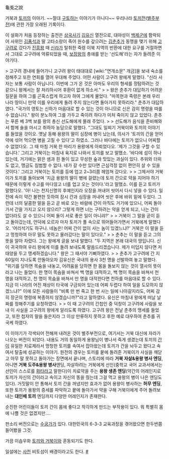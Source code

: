 龜兎之說

거북과 [[토끼]]의 이야기. ~~절대 [[구토]]하는 이야기가 아니다~~ 우리나라 [[토끼전]]([[별주부전]])에 관한 가장 오래된 기록이다.

이 설화가 처음 등장하는 출전은 [[삼국사기]] [[김유신]] 열전으로, 대야성이 [[백제]]군에 함락되어 사위인 [[김품석]]과 딸 고타소랑이 죽어 원수를 갚으려는 [[김춘추]]가 동맹을 맺기 위해 [[고구려]]로 갔다가 [[진흥왕]] 때 [[신라]]가 탈취한 죽령 이북 지역의 반환에 대한 요구를 거절하면서 그대로 고구려에 억류되었을 때, [[보장왕]]의 총애를 받는 '선도해'라는 자가 들려준 이야기다.

> 고구려 경내에 들어가니 고구려 왕이 태대대로 [wiki:"연개소문" 개금]을 보내 숙소를 정해주고 또한 연회를 열어 우대해 주었다. 어떤 사람이 고구려 왕에게 말했다. "신라 사자는 보통 사람이 아닙니다. 이번에 그가 온 것은 아마도 우리의 형세를 정탐하려는 것 같으니 왕께서는 잘 처리하시어 후환이 없게 하소서."
> 
> 왕은 춘추가 대답하기 어려운 질문을 하여 그를 곤혹스럽게 하고자 하여 그에게 물었다. "마목현과 죽령은 본래 우리 나라 땅이니 만약 이를 우리에게 돌려 주지 않는다면 돌아가지 못하리라." 춘추가 대답하였다. "국가의 영토는 신하가 마음대로 할 수 있는 것이 아니므로 신은 감히 명령을 따를 수 없습니다." 왕이 분노하여 그를 가두고 죽이려 하다가 미처 죽이지 않고 있었다. 춘추는 푸른 베 3백 보를 왕의 총신 선도해에게 몰래 주었다.
> 
> 선도해가 음식을 준비해와서 함께 술을 마시고 취하자 농담으로 말했다. "그대도 일찌기 거북이와 토끼의 이야기를 들었을 것이오. 옛날 동해 용왕의 딸이 심장에 병이 났는데, 의사가 '토끼의 간을 얻어 약에 섞어 먹으면 병을 고칠 수 있다'고 하였소. 그러나 바다에는 토끼가 없으니 어찌할 수 없었다오. 그 때 마침 거북 한 마리가 용왕에게 아뢰었다오. '제가 그것을 구할 수 있습니다.' 그리고 거북이는 마침내 육지로 나와서 토끼를 보고 말했소. '바다에 섬이 하나 있는데, 거기에는 맑은 샘과 흰 돌이 있고 무성한 숲과 맛있는 과실이 있다. 추위와 더위도 없고, 맹금도 침범할 수 없다. 네가 갈 수만 있다면 근심걱정 없이 편안히 살 수 있을 것이다.' 그리고 거북이는 토끼를 등에 업고 2~3리쯤 헤엄쳐 갔다오.
> 
> 그제서야 거북이가 토끼를 돌아보며 '지금 용왕의 딸이 병에 걸렸는데 토끼 간으로 약을 지어야 하기 때문에 이렇게 수고를 마다않고 너를 업고 오는 것이다.'라고 말했소. 이를 듣고 토끼가 말했다오. '아! 나는 천지신명의 후예인지라 오장을 꺼내어 씻어서 다시 넣을 수 있다. 일전에 속이 약간 불편한 듯하여 잠시 간과 심장을 꺼내어 씻은 후에 바위 밑에 두었다. 그런데 너의 달콤한 말을 듣고 곧 바로 오는 바람에 간이 아직도 거기에 있으니, 어찌 돌아가서 간을 가지고 오지 않으리? 그렇게 하면 너는 구하려는 약을 얻게 되고, 나는 간이 없더라도 살 수 있으니 어찌 둘이 서로 좋은 일이 아니랴?'
> 
> 거북이 그 말을 곧이 듣고 돌아갔는데, 언덕에 오르자 마자 토끼가 풀 속으로 뛰어들어가면서 거북에게 말했다오. '어리석기도 하구나. 네놈은! 어찌 간이 없이 사는 놈이 있겠느냐?' 거북은 이 말을 듣고 멍청하여 아무 말도 못하고 물러갔다는 말이 있다오."
> 
> 춘추는 이 말을 듣고 그의 뜻을 알아 차렸다. 그는 왕에게 글을 보내 말했다. "두 지역은 본래 대국의 땅입니다. 신이 귀국하여 우리 왕에게 이를 돌려 보내도록 말씀드리겠습니다. 제가 미덥지 않다면 저 태양을 두고 맹세하겠습니다." 왕은 그 때서야 기뻐하였다.
> 
> 춘추가 고구려에 간 지 60일이 지나도록 안돌아오자 김유신은 국내의 용사 3천 명을 선발하여 놓고 말했다. "위기를 당하면 목숨을 내놓고, 어려움을 당하면 한 몸을 돌보지 않는 것이 열사의 뜻이라고 나는 들었다. 한 명이 목숨을 바쳐서 백 명을 대적하고, 백 명이 목숨을 바쳐서 천 명을 대적하고, 천 명이 목숨을 바쳐서 만 명을 대적한다면 천하를 마음대로 할 수 있다. 지금 이 나라의 어진 재상이 타국에 구금되어 있는데 어찌 두렵다 하여 일을 도모하지 않겠느냐?" 이에 모든 사람들이 "비록 만 번 죽고 한 번 사는 일에 나아갈지라도, 어찌 감히 장군의 명령에 복종하지 않겠습니까?"라고 말하였다. 유신은 마침내 왕에게 떠날 날짜를 정해주기를 요청하였다.
> 
> 이 때 고구려의 간첩인 중 덕창이 고구려에 사람을 보내 이 사실을 고구려의 왕에게 알리도록 하였다. 고구려 왕은 전날 춘추의 맹세를 들었고, 또한 첩자의 말을 들은지라 그 이상 만류하지 못하고 후한 예로 대우하여 춘추를 귀국케 하였다.


이 이야기가 각색되어 전해져 내려온 것이 별주부전으로, 여기서는 거북 대신에 자라가 나오는 버전이 되었다. 내용도 거의 동일하게 용왕님이 병나서 죽게 생겼는데 토끼의 [[간]]이 유일한 치료제라서 멍청한 토끼를 속여서 잡아왔는데 토끼가 간을 놔두고 왔다고 속여서 탈출에 성공하는 이야기. 원전의 경우는 토끼를 뭍에 돌려준 거북이가 사실을 깨닫고 아무 말 못하고 돌아가는 장면에서 끝나며, 스토리에 따라 '''거북 자살&용왕 병사 엔딩''', 아니면 '''거북 도주&용왕 병사'''엔딩, 자살하려는 거북에게 선인(중학교 국어 교과서에서는 선인이 스스로를 [[화타]]라고 말한다)이 치료약을 주는 '''용왕 생존 엔딩'''(약간의 어레인지로 토끼가 자신의 간이라고 속이고 자신의 똥을 줬는데 그걸 먹고 용왕의 병이 나은 엔딩도 있다). 거짓말이 안 통해서 토끼 간을 꺼냈지만 효과가 없어 용왕이 병사하는 '''허무 엔딩''', 또한 토끼가 용왕의 증세를 파악하고 뭍에 돌아가서 약을 구해 거북이에게 주어 돌려보내는 '''대인배 토끼''' 엔딩까지 다양한 어레인지가 존재한다.

순진한 어린이들이 토끼 간이 몸에 좋다고 착각하게 만드는 부작용이 있다. 뭐 특별히 몸에 나쁠 것은 없겠지만….

판소리 버전으로는 [[수궁가]]가 있다. 대한민국의 6-3-3 교육과정을 겪어왔으면 한두번쯤 들어봤을 그것.

가끔 이솝우화 [[토끼와 거북이]]와 혼동되기도 한다.

일설에는 [[사천]] 비토섬이 배경이라고도 한다. [http://blog.daum.net/gs_pioneer/159 #] 
